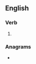 ==English==

===Verb===
{{head|en|verb form}}

# {{en-past of|rave}}

===Anagrams===
* {{anagrams|en|a=aderv|Adver.|Drave|drave}}